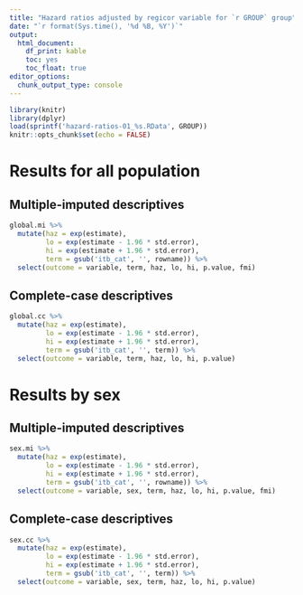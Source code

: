 ```yaml
---
title: "Hazard ratios adjusted by regicor variable for `r GROUP` group"
date: "`r format(Sys.time(), '%d %B, %Y')`"
output: 
  html_document: 
    df_print: kable
    toc: yes
    toc_float: true
editor_options: 
  chunk_output_type: console
---
```


```r
library(knitr)
library(dplyr)
load(sprintf('hazard-ratios-01_%s.RData', GROUP))
knitr::opts_chunk$set(echo = FALSE)
```

# Results for all population

## Multiple-imputed descriptives

```r
global.mi %>%
  mutate(haz = exp(estimate),
         lo = exp(estimate - 1.96 * std.error),
         hi = exp(estimate + 1.96 * std.error),
         term = gsub('itb_cat', '', rowname)) %>%
  select(outcome = variable, term, haz, lo, hi, p.value, fmi)
```

## Complete-case descriptives

```r
global.cc %>%
  mutate(haz = exp(estimate),
         lo = exp(estimate - 1.96 * std.error),
         hi = exp(estimate + 1.96 * std.error),
         term = gsub('itb_cat', '', term)) %>%
  select(outcome = variable, term, haz, lo, hi, p.value)
```

# Results by sex

## Multiple-imputed descriptives

```r
sex.mi %>%
  mutate(haz = exp(estimate),
         lo = exp(estimate - 1.96 * std.error),
         hi = exp(estimate + 1.96 * std.error),
         term = gsub('itb_cat', '', rowname)) %>%
  select(outcome = variable, sex, term, haz, lo, hi, p.value, fmi)
```

## Complete-case descriptives

```r
sex.cc %>%
  mutate(haz = exp(estimate),
         lo = exp(estimate - 1.96 * std.error),
         hi = exp(estimate + 1.96 * std.error),
         term = gsub('itb_cat', '', term)) %>%
  select(outcome = variable, sex, term, haz, lo, hi, p.value)
```
